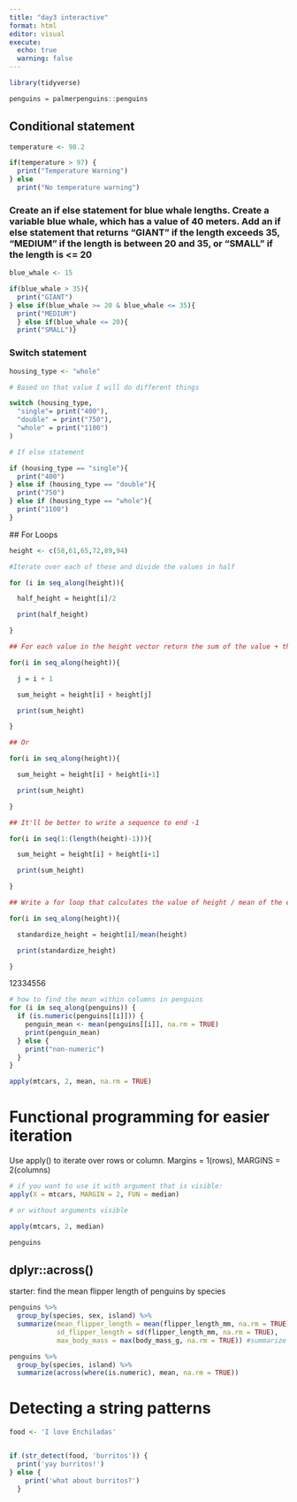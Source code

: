 ```yaml
---
title: "day3 interactive"
format: html
editor: visual
execute: 
  echo: true
  warning: false
---
```


```r
library(tidyverse)
```

```r
penguins = palmerpenguins::penguins
```

## Conditional statement

```r
temperature <- 98.2

if(temperature > 97) {
  print("Temperature Warning")
} else 
  print("No temperature warning")
```

### Create an if else statement for blue whale lengths. Create a variable blue whale, which has a value of 40 meters. Add an if else statement that returns "GIANT" if the length exceeds 35, "MEDIUM" if the length is between 20 and 35, or "SMALL" if the length is \<= 20

```r
blue_whale <- 15

if(blue_whale > 35){
  print("GIANT")
} else if(blue_whale >= 20 & blue_whale <= 35){
  print("MEDIUM")
  } else if(blue_whale <= 20){
  print("SMALL")}
```

### Switch statement

```r
housing_type <- "whole"

# Based on that value I will do different things

switch (housing_type,
  "single"= print("400"),
  "double" = print("750"),
  "whole" = print("1100")
)

# If else statement 

if (housing_type == "single"){
  print("400")
} else if (housing_type == "double"){
  print("750")
} else if (housing_type == "whole"){
  print("1100")
}
```

\## For Loops

```r
height <- c(58,61,65,72,89,94)

#Iterate over each of these and divide the values in half

for (i in seq_along(height)){

  half_height = height[i]/2

  print(half_height)

}

## For each value in the height vector return the sum of the value + the other right after it 

for(i in seq_along(height)){

  j = i + 1

  sum_height = height[i] + height[j]

  print(sum_height)

}

## Or

for(i in seq_along(height)){

  sum_height = height[i] + height[i+1]

  print(sum_height)

}

## It'll be better to write a sequence to end -1 

for(i in seq(1:(length(height)-1))){

  sum_height = height[i] + height[i+1]

  print(sum_height)

}

## Write a for loop that calculates the value of height / mean of the entire height vector

for(i in seq_along(height)){

  standardize_height = height[i]/mean(height)

  print(standardize_height)

}
```

12334556

```r
# how to find the mean within columns in penguins
for (i in seq_along(penguins)) {
  if (is.numeric(penguins[[i]])) {
    penguin_mean <- mean(penguins[[i]], na.rm = TRUE)
    print(penguin_mean)
  } else {
    print("non-numeric")
  }
}
```

```r
apply(mtcars, 2, mean, na.rm = TRUE)

```

# Functional programming for easier iteration

Use apply() to iterate over rows or column. Margins = 1(rows), MARGINS = 2(columns)

```r
# if you want to use it with argument that is visible:
apply(X = mtcars, MARGIN = 2, FUN = median)

# or without arguments visible

apply(mtcars, 2, median)
```

```r
penguins
```

## dplyr::across()

starter: find the mean flipper length of penguins by species

```r
penguins %>% 
  group_by(species, sex, island) %>% 
  summarize(mean_flipper_length = mean(flipper_length_mm, na.rm = TRUE),
            sd_flipper_length = sd(flipper_length_mm, na.rm = TRUE),
            max_body_mass = max(body_mass_g, na.rm = TRUE)) #summarize by group, and will give you the results


```

```r
penguins %>% 
  group_by(species, island) %>% 
  summarize(across(where(is.numeric), mean, na.rm = TRUE))
```

# Detecting a string patterns

```r
food <- 'I love Enchiladas'


if (str_detect(food, 'burritos')) {
  print('yay burritos!')
} else {
    print('what about burritos?')
  }
```
